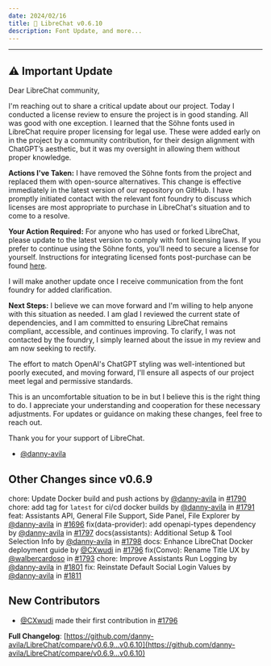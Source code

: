 ```yaml
---
date: 2024/02/16
title: 🚀 LibreChat v0.6.10
description: Font Update, and more...
---
```



<ChangelogHeader />

---

## ⚠️ Important Update

Dear LibreChat community,

I'm reaching out to share a critical update about our project. Today I conducted a license review to ensure the project is in good standing. All was good with one exception. I learned that the Söhne fonts used in LibreChat require proper licensing for legal use. These were added early on in the project by a community contribution, for their design alignment with ChatGPT’s aesthetic, but it was my oversight in allowing them without proper knowledge.

**Actions I've Taken:** I have removed the Söhne fonts from the project and replaced them with open-source alternatives. This change is effective immediately in the latest version of our repository on GitHub. I have promptly initiated contact with the relevant font foundry to discuss which licenses are most appropriate to purchase in LibreChat's situation and to come to a resolve.

**Your Action Required:** For anyone who has used or forked LibreChat, please update to the latest version to comply with font licensing laws. If you prefer to continue using the Söhne fonts, you'll need to secure a license for yourself. Instructions for integrating licensed fonts post-purchase can be found [here](https://gist.github.com/danny-avila/e1d623e51b24cf0989865197bb788102).

I will make another update once I receive communication from the font foundry for added clarification.

**Next Steps:** I believe we can move forward and I'm willing to help anyone with this situation as needed. I am glad I reviewed the current state of dependencies, and I am committed to ensuring LibreChat remains compliant, accessible, and continues improving. To clarify, I was not contacted by the foundry, I simply learned about the issue in my review and am now seeking to rectify.

The effort to match OpenAI's ChatGPT styling was well-intentioned but poorly executed, and moving forward, I'll ensure all aspects of our project meet legal and permissive standards.

This is an uncomfortable situation to be in but I believe this is the right thing to do. I appreciate your understanding and cooperation for these necessary adjustments. For updates or guidance on making these changes, feel free to reach out.

Thank you for your support of LibreChat.

- [@danny-avila](https://github.com/danny-avila)

## Other Changes since v0.6.9
chore: Update Docker build and push actions by [@danny-avila](https://github.com/danny-avila) in [#1790](https://github.com/danny-avila/LibreChat/pull/1790)
chore: add tag for `latest` for ci/cd docker builds by [@danny-avila](https://github.com/danny-avila) in [#1791](https://github.com/danny-avila/LibreChat/pull/1791)
feat: Assistants API, General File Support, Side Panel, File Explorer by [@danny-avila](https://github.com/danny-avila) in [#1696](https://github.com/danny-avila/LibreChat/pull/1696)
fix(data-provider): add openapi-types dependency by [@danny-avila](https://github.com/danny-avila) in [#1797](https://github.com/danny-avila/LibreChat/pull/1797)
docs(assistants): Additional Setup & Tool Selection Info by [@danny-avila](https://github.com/danny-avila) in [#1798](https://github.com/danny-avila/LibreChat/pull/1798)
docs: Enhance LibreChat Docker deployment guide by [@CXwudi](https://github.com/CXwudi) in [#1796](https://github.com/danny-avila/LibreChat/pull/1796)
fix(Convo): Rename Title UX by [@walbercardoso](https://github.com/walbercardoso) in [#1793](https://github.com/danny-avila/LibreChat/pull/1793)
chore: Improve Assistants Run Logging by [@danny-avila](https://github.com/danny-avila) in [#1801](https://github.com/danny-avila/LibreChat/pull/1801)
fix: Reinstate Default Social Login Values by [@danny-avila](https://github.com/danny-avila) in [#1811](https://github.com/danny-avila/LibreChat/pull/1811)

## New Contributors
* [@CXwudi](https://github.com/CXwudi) made their first contribution in [#1796](https://github.com/danny-avila/LibreChat/pull/1796)

**Full Changelog**: [https://github.com/danny-avila/LibreChat/compare/v0.6.9...v0.6.10](https://github.com/danny-avila/LibreChat/compare/v0.6.9...v0.6.10)
